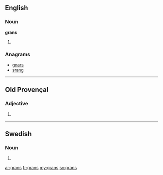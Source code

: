 ==English==

===Noun===
'''grans'''

# {{plural of|gran}}

===Anagrams===
* [[gnars#English|gnars]]
* [[srang#English|srang]]

----

==Old Provençal==

===Adjective===
{{head|pro|adjective form}} {{m|f|p}}

# {{plural of|gran|lang=pro|nocat=1}}

----

==Swedish==

===Noun===
{{head|sv|noun form}}

# {{sv-noun-form-indef-gen|gran}}

[[ar:grans]]
[[fr:grans]]
[[my:grans]]
[[sv:grans]]